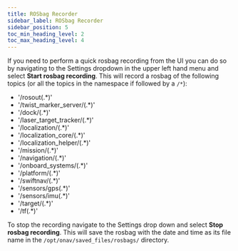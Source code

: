 ```yaml
---
title: ROSbag Recorder
sidebar_label: ROSbag Recorder
sidebar_position: 5
toc_min_heading_level: 2
toc_max_heading_level: 4
---
```


If you need to perform a quick rosbag recording from the UI you can do
so by navigating to the Settings dropdown in the upper left hand menu and
select **Start rosbag recording**. This will record a rosbag of the
following topics (or all the topics in the namespace if followed by a
`/*`):

- '/rosout(.\*)'
- '/twist_marker_server/(.\*)'
- '/dock/(.\*)'
- '/laser_target_tracker/(.\*)'
- '/localization/(.\*)'
- '/localization_core/(.\*)'
- '/localization_helper/(.\*)'
- '/mission/(.\*)'
- '/navigation/(.\*)'
- '/onboard_systems/(.\*)'
- '/platform/(.\*)'
- '/swiftnav/(.\*)'
- '/sensors/gps(.\*)'
- '/sensors/imu(.\*)'
- '/target/(.\*)'
- '/tf(.\*)'

To stop the recording navigate to the Settings drop down and select
**Stop rosbag recording**. This will save the rosbag with the date and
time as its file name in the `/opt/onav/saved_files/rosbags/` directory.
